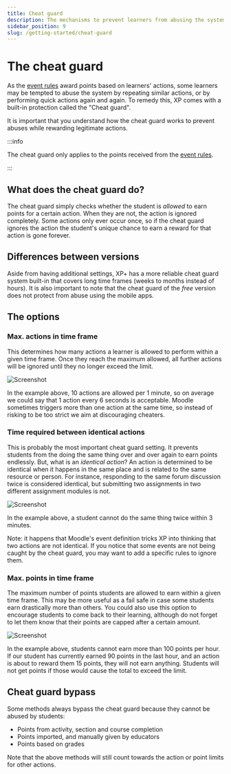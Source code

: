 ```yaml
---
title: Cheat guard
description: The mechanisms to prevent learners from abusing the system.
sidebar_position: 9
slug: /getting-started/cheat-guard
---
```


# The cheat guard

As the [event rules](../introduction.mdx) award points based on learners' actions, some learners may be tempted to abuse the system by repeating similar actions, or by performing quick actions again and again. To remedy this, XP comes with a built-in protection called the "Cheat guard".

It is important that you understand how the cheat guard works to prevent abuses while rewarding legitimate actions.

:::info

The cheat guard only applies to the points received from the [event rules](../introduction.mdx).

:::

## What does the cheat guard do?

The cheat guard simply checks whether the student is _allowed_ to earn points for a certain action. When they are not, the action is ignored completely. Some actions only ever occur once, so if the cheat guard ignores the action the student's unique chance to earn a reward for that action is gone forever.

## Differences between versions

Aside from having additional settings, XP+ has a more reliable cheat guard system built-in that covers long time frames (weeks to months instead of hours). It is also important to note that the cheat guard of the _free_ version does not protect from abuse using the mobile apps.

## The options

### Max. actions in time frame

This determines how many actions a learner is allowed to perform within a given time frame. Once they reach the maximum allowed, all further actions will be ignored until they no longer exceed the limit.

![Screenshot](cheatguard-max-actions.png)

In the example above, 10 actions are allowed per 1 minute, so on average we could say that 1 action every 6 seconds is acceptable. Moodle sometimes triggers more than one action at the same time, so instead of risking to be too strict we aim at discouraging cheaters.

### Time required between identical actions

This is probably the most important cheat guard setting. It prevents students from the doing the same thing over and over again to earn points endlessly. But, what is an _identical action_? An action is determined to be identical when it happens in the same place and is related to the same resource or person. For instance, responding to the same forum discussion twice is considered identical, but submitting two assignments in two different assignment modules is not.

![Screenshot](cheatguard-identical-actions.png)

In the example above, a student cannot do the same thing twice within 3 minutes.

Note: it happens that Moodle's event definition tricks XP into thinking that two actions are not identical. If you notice that some events are not being caught by the cheat guard, you may want to add a specific rules to ignore them.

### Max. points in time frame


<RequiresXpPlus />

The maximum number of points students are allowed to earn within a given time frame. This may be more useful as a fail safe in case some students earn drastically more than others. You could also use this option to encourage students to come back to their learning, although do not forget to let them know that their points are capped after a certain amount.

![Screenshot](cheatguard-max-points.png)

In the example above, students cannot earn more than 100 points per hour. If our student has currently earned 90 points in the last hour, and an action is about to reward them 15 points, they will not earn anything. Students will not get points if those would cause the total to exceed the limit.

## Cheat guard bypass

Some methods always bypass the cheat guard because they cannot be abused by students:

- Points from activity, section and course completion
- Points imported, and manually given by educators
- Points based on grades

Note that the above methods will still count towards the action or point limits for other actions.
